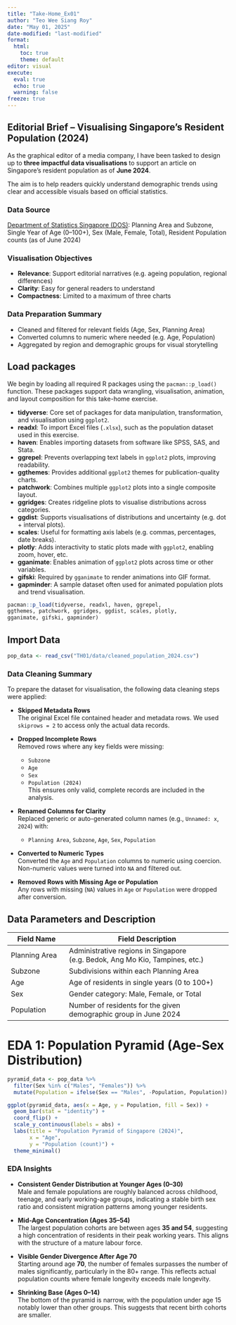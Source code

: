 ```yaml
---
title: "Take-Home_Ex01"
author: "Teo Wee Siang Roy"
date: "May 01, 2025"
date-modified: "last-modified"
format:
  html:
    toc: true
    theme: default
editor: visual
execute: 
  eval: true
  echo: true
  warning: false
freeze: true
---
```


## Editorial Brief -- Visualising Singapore's Resident Population (2024)

As the graphical editor of a media company, I have been tasked to design up to **three impactful data visualisations** to support an article on Singapore's resident population as of **June 2024**.

The aim is to help readers quickly understand demographic trends using clear and accessible visuals based on official statistics.

### Data Source

[Department of Statistics Singapore (DOS)](https://www.singstat.gov.sg/find-data/search-by-theme/population/geographic-distribution/latest-data): Planning Area and Subzone, Single Year of Age (0--100+), Sex (Male, Female, Total), Resident Population counts (as of June 2024)

### Visualisation Objectives

-   **Relevance**: Support editorial narratives (e.g. ageing population, regional differences)
-   **Clarity**: Easy for general readers to understand
-   **Compactness**: Limited to a maximum of three charts

### Data Preparation Summary

-   Cleaned and filtered for relevant fields (Age, Sex, Planning Area)
-   Converted columns to numeric where needed (e.g. Age, Population)
-   Aggregated by region and demographic groups for visual storytelling

## Load packages

We begin by loading all required R packages using the `pacman::p_load()` function. These packages support data wrangling, visualisation, animation, and layout composition for this take-home exercise.

-   **tidyverse**: Core set of packages for data manipulation, transformation, and visualisation using `ggplot2`.
-   **readxl**: To import Excel files (`.xlsx`), such as the population dataset used in this exercise.
-   **haven**: Enables importing datasets from software like SPSS, SAS, and Stata.
-   **ggrepel**: Prevents overlapping text labels in `ggplot2` plots, improving readability.
-   **ggthemes**: Provides additional `ggplot2` themes for publication-quality charts.
-   **patchwork**: Combines multiple `ggplot2` plots into a single composite layout.
-   **ggridges**: Creates ridgeline plots to visualise distributions across categories.
-   **ggdist**: Supports visualisations of distributions and uncertainty (e.g. dot + interval plots).
-   **scales**: Useful for formatting axis labels (e.g. commas, percentages, date breaks).
-   **plotly**: Adds interactivity to static plots made with `ggplot2`, enabling zoom, hover, etc.
-   **gganimate**: Enables animation of `ggplot2` plots across time or other variables.
-   **gifski**: Required by `gganimate` to render animations into GIF format.
-   **gapminder**: A sample dataset often used for animated population plots and trend visualisation.

```r
pacman::p_load(tidyverse, readxl, haven, ggrepel, 
ggthemes, patchwork, ggridges, ggdist, scales, plotly, 
gganimate, gifski, gapminder)
```

## Import Data

```r
pop_data <- read_csv("TH01/data/cleaned_population_2024.csv")
```

### Data Cleaning Summary

To prepare the dataset for visualisation, the following data cleaning steps were applied:

-   **Skipped Metadata Rows**\
    The original Excel file contained header and metadata rows. We used `skiprows = 2` to access only the actual data records.

-   **Dropped Incomplete Rows**\
    Removed rows where any key fields were missing:

    -   `Subzone`
    -   `Age`
    -   `Sex`
    -   `Population (2024)`\
        This ensures only valid, complete records are included in the analysis.

-   **Renamed Columns for Clarity**\
    Replaced generic or auto-generated column names (e.g., `Unnamed: x`, `2024`) with:

    -   `Planning Area`, `Subzone`, `Age`, `Sex`, `Population`

-   **Converted to Numeric Types**\
    Converted the `Age` and `Population` columns to numeric using coercion.\
    Non-numeric values were turned into `NA` and filtered out.

-   **Removed Rows with Missing Age or Population**\
    Any rows with missing (`NA`) values in `Age` or `Population` were dropped after conversion.

## Data Parameters and Description

| **Field Name** | **Field Description**                                                        |
|-------------------|-----------------------------------------------------|
| Planning Area  | Administrative regions in Singapore (e.g. Bedok, Ang Mo Kio, Tampines, etc.) |
| Subzone        | Subdivisions within each Planning Area                                       |
| Age            | Age of residents in single years (0 to 100+)                                 |
| Sex            | Gender category: Male, Female, or Total                                      |
| Population     | Number of residents for the given demographic group in June 2024             |

# EDA 1: Population Pyramid (Age-Sex Distribution)

```r
pyramid_data <- pop_data %>%
  filter(Sex %in% c("Males", "Females")) %>%
  mutate(Population = ifelse(Sex == "Males", -Population, Population))

ggplot(pyramid_data, aes(x = Age, y = Population, fill = Sex)) +
  geom_bar(stat = "identity") +
  coord_flip() +
  scale_y_continuous(labels = abs) +
  labs(title = "Population Pyramid of Singapore (2024)",
       x = "Age",
       y = "Population (count)") +
  theme_minimal()

```

### EDA Insights

-   **Consistent Gender Distribution at Younger Ages (0--30)**\
    Male and female populations are roughly balanced across childhood, teenage, and early working-age groups, indicating a stable birth sex ratio and consistent migration patterns among younger residents.

-   **Mid-Age Concentration (Ages 35--54)**\
    The largest population cohorts are between ages **35 and 54**, suggesting a high concentration of residents in their peak working years. This aligns with the structure of a mature labour force.

-   **Visible Gender Divergence After Age 70**\
    Starting around age **70**, the number of females surpasses the number of males significantly, particularly in the 80+ range. This reflects actual population counts where female longevity exceeds male longevity.

-   **Shrinking Base (Ages 0--14)**\
    The bottom of the pyramid is narrow, with the population under age 15 notably lower than other groups. This suggests that recent birth cohorts are smaller.
